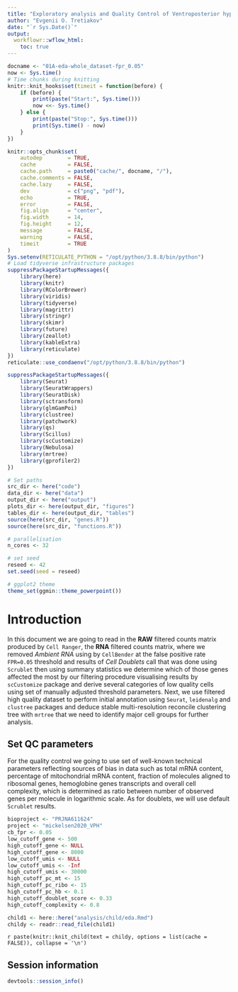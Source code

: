 ```yaml
---
title: "Exploratory analysis and Quality Control of Ventroposterior hypothalamus dataset from Mickelsen LE et al 2020"
author: "Evgenii O. Tretiakov"
date: "`r Sys.Date()`"
output:
  workflowr::wflow_html:
    toc: true
---
```


```r
docname <- "01A-eda-whole_dataset-fpr_0.05"
now <- Sys.time()
# Time chunks during knitting
knitr::knit_hooks$set(timeit = function(before) {
    if (before) {
        print(paste("Start:", Sys.time()))
        now <<- Sys.time()
    } else {
        print(paste("Stop:", Sys.time()))
        print(Sys.time() - now)
    }
})

knitr::opts_chunk$set(
    autodep        = TRUE,
    cache          = FALSE,
    cache.path     = paste0("cache/", docname, "/"),
    cache.comments = FALSE,
    cache.lazy     = FALSE,
    dev            = c("png", "pdf"),
    echo           = TRUE,
    error          = FALSE,
    fig.align      = "center",
    fig.width      = 14,
    fig.height     = 12,
    message        = FALSE,
    warning        = FALSE,
    timeit         = TRUE
)
Sys.setenv(RETICULATE_PYTHON = "/opt/python/3.8.8/bin/python")
# Load tidyverse infrastructure packages
suppressPackageStartupMessages({
    library(here)
    library(knitr)
    library(RColorBrewer)
    library(viridis)
    library(tidyverse)
    library(magrittr)
    library(stringr)
    library(skimr)
    library(future)
    library(zeallot)
    library(kableExtra)
    library(reticulate)
})
reticulate::use_condaenv("/opt/python/3.8.8/bin/python")

suppressPackageStartupMessages({
    library(Seurat)
    library(SeuratWrappers)
    library(SeuratDisk)
    library(sctransform)
    library(glmGamPoi)
    library(clustree)
    library(patchwork)
    library(qs)
    library(Scillus)
    library(scCustomize)
    library(Nebulosa)
    library(mrtree)
    library(gprofiler2)
})

# Set paths
src_dir <- here("code")
data_dir <- here("data")
output_dir <- here("output")
plots_dir <- here(output_dir, "figures")
tables_dir <- here(output_dir, "tables")
source(here(src_dir, "genes.R"))
source(here(src_dir, "functions.R"))

# parallelisation
n_cores <- 32

# set seed
reseed <- 42
set.seed(seed = reseed)

# ggplot2 theme
theme_set(ggmin::theme_powerpoint())
```

# Introduction

In this document we are going to read in the **RAW** filtered counts matrix produced by `Cell Ranger`, the **RNA** filtered counts matrix, where we removed *Ambient RNA* using by `CellBender` at the false positive rate `FPR=0.05` threshold and results of *Cell Doublets* call that was done using `Scrublet` then using summary statistics we determine which of those genes affected the most by our filtering procedure visualising results by `scCustomize` package and derive several categories of low quality cells using set of manually adjusted threshold parameters. Next, we use filtered high quality dataset to perform initial annotation using `Seurat`, `leidenalg` and `clustree` packages and deduce stable multi-resolution reconcile clustering tree with `mrtree` that we need to identify major cell groups for further analysis.

## Set QC parameters

For the quality control we going to use set of well-known technical parameters reflecting sources of bias in data such as total mRNA content, percentage of mitochondrial mRNA content, fraction of molecules aligned to ribosomal genes, hemoglobine genes transcripts and overall cell complexity, which is determined as ratio between number of observed genes per molecule in logarithmic scale. As for doublets, we will use default `Scrublet` results.

```r
bioproject <- "PRJNA611624"
project <- "mickelsen2020_VPH"
cb_fpr <- 0.05
low_cutoff_gene <- 500
high_cutoff_gene <- NULL
high_cutoff_gene <- 8000
low_cutoff_umis <- NULL
low_cutoff_umis <- -Inf
high_cutoff_umis <- 30000
high_cutoff_pc_mt <- 15
high_cutoff_pc_ribo <- 15
high_cutoff_pc_hb <- 0.1
high_cutoff_doublet_score <- 0.33
high_cutoff_complexity <- 0.8
```

```r
child1 <- here::here("analysis/child/eda.Rmd")
childy <- readr::read_file(child1)
```

`r paste(knitr::knit_child(text = childy, options = list(cache = FALSE)), collapse = '\n')`

## Session information

```r
devtools::session_info()
```
